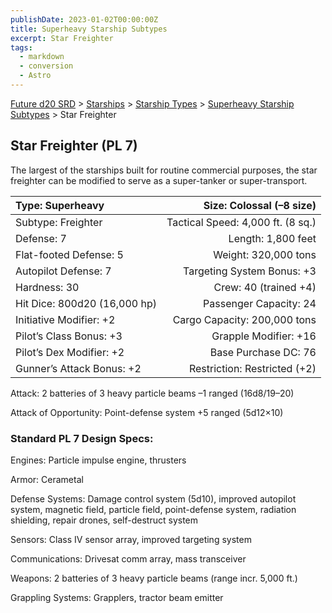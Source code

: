 ```yaml
---
publishDate: 2023-01-02T00:00:00Z
title: Superheavy Starship Subtypes
excerpt: Star Freighter
tags:
  - markdown
  - conversion
  - Astro
---
```






[Future d20 SRD](/#futureD20) > [Starships](future-d20-srd-starships-index) > [Starship Types](future-d20-srd-starships-starship-types-index) > [Superheavy Starship Subtypes](future-d20-srd-starships-starship-types-superheavy-starship-subtypes-index) > Star Freighter




## Star Freighter (PL 7)


The largest of the starships built for routine commercial purposes, the star freighter can be modified to serve as a super-tanker or super-transport.


| Type: Superheavy | Size: Colossal (–8 size) |
| :------------------ | --------------------------: |
| Subtype: Freighter | Tactical Speed: 4,000 ft. (8 sq.) |
| Defense: 7 | Length: 1,800 feet |
| Flat-footed Defense: 5 | Weight: 320,000 tons |
| Autopilot Defense: 7 | Targeting System Bonus: +3 |
| Hardness: 30 | Crew: 40 (trained +4) |
| Hit Dice: 800d20 (16,000 hp) | Passenger Capacity: 24 |
| Initiative Modifier: +2 | Cargo Capacity: 200,000 tons |
| Pilot’s Class Bonus: +3 | Grapple Modifier: +16 |
| Pilot’s Dex Modifier: +2 | Base Purchase DC: 76 |
| Gunner’s Attack Bonus: +2 | Restriction: Restricted (+2) |



Attack: 2 batteries of 3 heavy particle beams –1 ranged (16d8/19–20)


Attack of Opportunity: Point-defense system +5 ranged (5d12×10)


### Standard PL 7 Design Specs:


Engines: Particle impulse engine, thrusters


Armor: Cerametal


Defense Systems: Damage control system (5d10), improved autopilot system, magnetic field, particle field, point-defense system, radiation shielding, repair
drones, self-destruct system


Sensors: Class IV sensor array, improved targeting system


Communications: Drivesat comm array, mass transceiver


Weapons: 2 batteries of 3 heavy particle beams (range incr. 5,000 ft.)


Grappling Systems: Grapplers, tractor beam emitter



